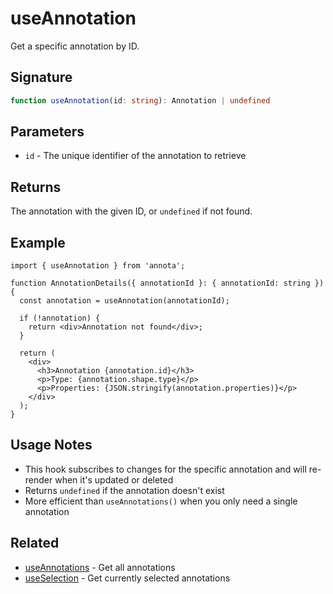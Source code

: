 # useAnnotation

Get a specific annotation by ID.

## Signature

```typescript
function useAnnotation(id: string): Annotation | undefined
```

## Parameters

- `id` - The unique identifier of the annotation to retrieve

## Returns

The annotation with the given ID, or `undefined` if not found.

## Example

```tsx
import { useAnnotation } from 'annota';

function AnnotationDetails({ annotationId }: { annotationId: string }) {
  const annotation = useAnnotation(annotationId);

  if (!annotation) {
    return <div>Annotation not found</div>;
  }

  return (
    <div>
      <h3>Annotation {annotation.id}</h3>
      <p>Type: {annotation.shape.type}</p>
      <p>Properties: {JSON.stringify(annotation.properties)}</p>
    </div>
  );
}
```

## Usage Notes

- This hook subscribes to changes for the specific annotation and will re-render when it's updated or deleted
- Returns `undefined` if the annotation doesn't exist
- More efficient than `useAnnotations()` when you only need a single annotation

## Related

- [useAnnotations](/api/hooks/use-annotations) - Get all annotations
- [useSelection](/api/hooks/use-selection) - Get currently selected annotations

